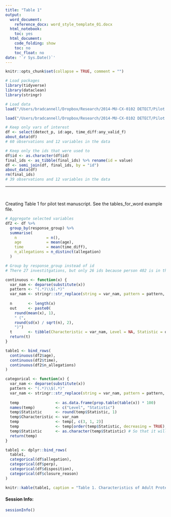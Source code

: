 ```yaml
---
title: "Table 1"
output:
  word_document:
    reference_docx: word_style_template_01.docx
  html_notebook:
    toc: yes
  html_document:
    code_folding: show
    toc: no
    toc_float: no
date: '`r Sys.Date()`'
---
```


```r
knitr::opts_chunk$set(collapse = TRUE, comment = "")
```

```r
# Load packages
library(tidyverse)
library(dataclean)
library(stringr)
```

```r
# Load data
load("/Users/bradcannell/Dropbox/Research/2014-MU-CX-0102 DETECT/Pilot Test/detect_pilot_test/data/detect_p.RData")

load("/Users/bradcannell/Dropbox/Research/2014-MU-CX-0102 DETECT/Pilot Test/detect_pilot_test/data/final_ids.RData")
```

```r
# Keep only vars of interest
df <- select(detect_p, id:age, time_diff:any_valid_f)
about_data(df)
# 60 observations and 12 variables in the data
```

```r
# Keep only the ids that were used to 
df$id <- as.character(df$id)
final_ids <- as_tibble(final_ids) %>% rename(id = value)
df <- semi_join(df, final_ids, by = "id")
about_data(df)
rm(final_ids)
# 39 observations and 12 variables in the data 
```

-------------------------------------------------------------------------------

&nbsp;









Creating Table 1 for pilot test manuscript. See the tables_for_word example file.

```r
# Aggregate selected variables
df2 <- df %>% 
  group_by(response_group) %>%
  summarise(
    n             = n(),
    age           = mean(age),
    time          = mean(time_diff),
    n_allegations = n_distinct(allegation)
  )

# Group by response_group instead of id
# There 27 investitgations, but only 26 ids because person 402 is in the data twice. However, they were screened using DETECT on two separate occations.
```

```r
continuous <- function(x) {
  var_nam <- deparse(substitute(x))
  pattern <- "(.*)\\$(.*)"
  var_nam <- stringr::str_replace(string = var_nam, pattern = pattern, replacement = "\\2") 
  
  n       <- length(x)
  out     <- paste0(
    round(mean(x), 1), 
    " (", 
    round(sd(x) / sqrt(n), 2), 
    ")")
  t       <- tibble(Characteristic = var_nam, Level = NA, Statistic = out)
  return(t)
}
```

```r
table1 <- bind_rows(
  continuous(df2$age),
  continuous(df2$time),
  continuous(df2$n_allegations)
)
```

```r
categorical <- function(x) {
  var_nam <- deparse(substitute(x))
  pattern <- "(.*)\\$(.*)"
  var_nam <- stringr::str_replace(string = var_nam, pattern = pattern, replacement = "\\2")
  
  temp                <- as.data.frame(prop.table(table(x)) * 100)
  names(temp)         <- c("Level", "Statistic")
  temp$Statistic      <- round(temp$Statistic, 1)
  temp$Characteristic <- var_nam
  temp                <- temp[, c(3, 1, 2)]
  temp                <- temp[order(temp$Statistic, decreasing = TRUE), ]
  temp$Statistic      <- as.character(temp$Statistic) # So that it will bind later
  return(temp)
}
```

```r
table1 <- dplyr::bind_rows(
  table1,
  categorical(df$allegation),
  categorical(df$perp),
  categorical(df$disposition),
  categorical(df$closure_reason)
)
```


```r
knitr::kable(table1, caption = "Table 1. Characteristics of Adult Protective Services investigations that were matched to DETECT screening tool uses for validation, Tarrant County, TX, 2015.")
```


#### Session Info:
```r
sessionInfo()
```

